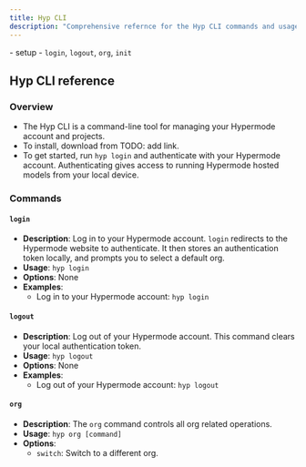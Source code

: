 ```yaml
---
title: Hyp CLI
description: "Comprehensive refernce for the Hyp CLI commands and usage."
---
```


<Warning>- setup - `login`, `logout`, `org`, `init`</Warning>

## Hyp CLI reference

### Overview

- The Hyp CLI is a command-line tool for managing your Hypermode account and projects.
- To install, download from TODO: add link.
- To get started, run `hyp login` and authenticate with your Hypermode account. Authenticating gives access to running
  Hypermode hosted models from your local device.

### Commands

#### `login`

- **Description**: Log in to your Hypermode account. `login` redirects to the Hypermode website to authenticate.
  It then stores an authentication token locally, and prompts you to select a default org.
- **Usage**: `hyp login`
- **Options**: None
- **Examples**:
  - Log in to your Hypermode account: `hyp login`

#### `logout`

- **Description**: Log out of your Hypermode account. This command clears your local authentication token.
- **Usage**: `hyp logout`
- **Options**: None
- **Examples**:
  - Log out of your Hypermode account: `hyp logout`

#### `org`

- **Description**: The `org` command controls all org related operations.
- **Usage**: `hyp org [command]`
- **Options**:
  - `switch`: Switch to a different org.
